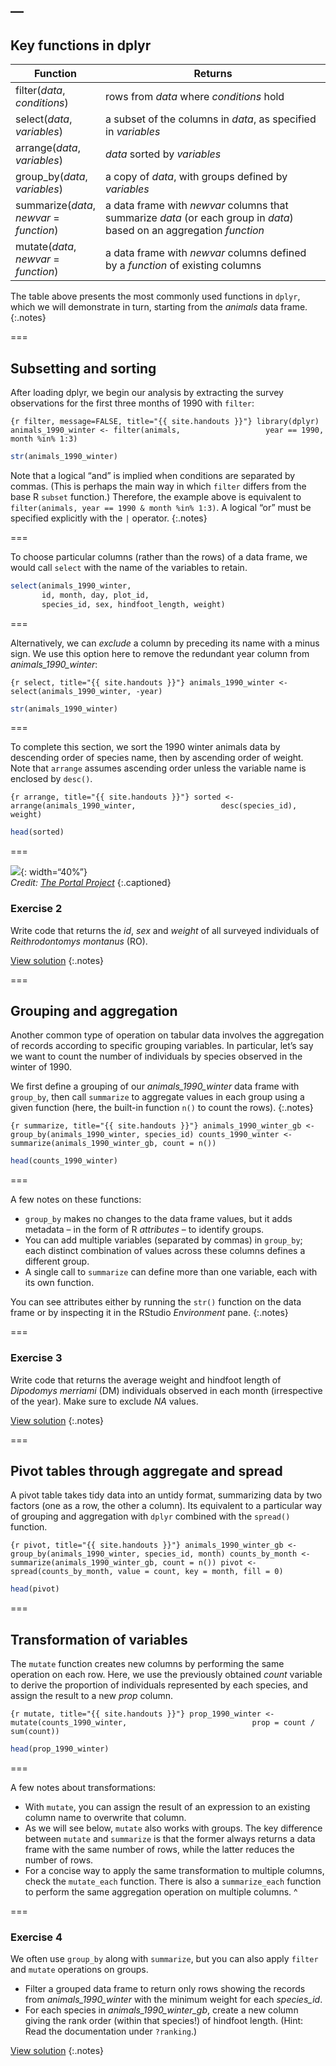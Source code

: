 ---
---

## Key functions in dplyr

| Function                                 | Returns                                                                                                               |
|------------------------------------------+-----------------------------------------------------------------------------------------------------------------------|
| filter(*data*, *conditions*)             | rows from *data* where *conditions* hold                                                                              |
| select(*data*, *variables*)              | a subset of the columns in *data*, as specified in *variables*                                                        |
| arrange(*data*, *variables*)             | *data* sorted by *variables*                                                                                          |
| group_by(*data*, *variables*)            | a copy of *data*, with groups defined by *variables*                                                                  |
| summarize(*data*, *newvar* = *function*) | a data frame with *newvar* columns that summarize *data* (or each group in *data*) based on an aggregation *function* |
| mutate(*data*, *newvar* = *function*)    | a data frame with *newvar* columns defined by a *function* of existing columns                                        |

The table above presents the most commonly used functions in `dplyr`, which we will demonstrate in turn, starting from the *animals* data frame.
{:.notes}

===

## Subsetting and sorting

After loading dplyr, we begin our analysis by extracting the survey observations for the first three months of 1990 with `filter`:

```{r filter, message=FALSE, title="{{ site.handouts }}"}
library(dplyr)
animals_1990_winter <- filter(animals,
			      year == 1990,
			      month %in% 1:3)
```

```r
str(animals_1990_winter)
```

Note that a logical "and" is implied when conditions are separated by commas. (This is perhaps the main way in which `filter` differs from the base R `subset` function.) Therefore, the example above is equivalent to `filter(animals, year == 1990 & month %in% 1:3)`. A logical "or" must be specified explicitly with the `|` operator.
{:.notes}

===

To choose particular columns (rather than the rows) of a data frame, we would call `select` with the name of the variables to retain.

```r
select(animals_1990_winter,
       id, month, day, plot_id,
       species_id, sex, hindfoot_length, weight)
```

===


Alternatively, we can *exclude* a column by preceding its name with a minus sign. We use this option here to remove the redundant year column from *animals_1990_winter*:

```{r select, title="{{ site.handouts }}"}
animals_1990_winter <- select(animals_1990_winter, -year)
```

```r
str(animals_1990_winter)
```

===


To complete this section, we sort the 1990 winter animals data by descending order of species name, then by ascending order of weight. Note that `arrange` assumes ascending order unless the variable name is enclosed by `desc()`.

```{r arrange, title="{{ site.handouts }}"}
sorted <- arrange(animals_1990_winter,
                  desc(species_id), weight)
```

```r
head(sorted)
```

===

![]({{ site.baseurl }}/images/img_4185.jpg){: width="40%"}  
*Credit: [The Portal Project](https://portalproject.wordpress.com)*
{:.captioned}

### Exercise 2

Write code that returns the *id*, *sex* and *weight* of all surveyed individuals of *Reithrodontomys montanus* (RO).

[View solution](#solution-2)
{:.notes}

===

## Grouping and aggregation

Another common type of operation on tabular data involves the aggregation of records according to specific grouping variables. In particular, let's say we want to count the number of individuals by species observed in the winter of 1990.

We first define a grouping of our *animals_1990_winter* data frame with `group_by`, then call `summarize` to aggregate values in each group using a given function (here, the built-in function `n()` to count the rows).
{:.notes}

```{r summarize, title="{{ site.handouts }}"}
animals_1990_winter_gb <- group_by(animals_1990_winter, species_id)
counts_1990_winter <- summarize(animals_1990_winter_gb, count = n())
```

```r
head(counts_1990_winter)
```

===

A few notes on these functions: 

- `group_by` makes no changes to the data frame values, but it adds metadata -- in the form of R *attributes* -- to identify groups.
- You can add multiple variables (separated by commas) in `group_by`; each distinct combination of values across these columns defines a different group.
- A single call to `summarize` can define more than one variable, each with its own function.

You can see attributes either by running the `str()` function on the data frame or by inspecting it in the RStudio *Environment* pane.
{:.notes}

===


### Exercise 3

Write code that returns the average weight and hindfoot length of *Dipodomys merriami* (DM) individuals observed in each month (irrespective of the year). Make sure to exclude *NA* values.


[View solution](#solution-3)
{:.notes}

===

## Pivot tables through aggregate and spread

A pivot table takes tidy data into an untidy format, summarizing data by two factors (one as a row, the other a column).
Its equivalent to a particular way of grouping and aggregation with `dplyr` combined with the `spread()` function.

```{r pivot, title="{{ site.handouts }}"}
animals_1990_winter_gb <- group_by(animals_1990_winter, species_id, month)
counts_by_month <- summarize(animals_1990_winter_gb, count = n())
pivot <- spread(counts_by_month, value = count, key = month, fill = 0)
```

```r
head(pivot)
```

===

## Transformation of variables

The `mutate` function creates new columns by performing the same operation on each row. Here, we use the previously obtained *count* variable to derive the proportion of individuals represented by each species, and assign the result to a new *prop* column.

```{r mutate, title="{{ site.handouts }}"}
prop_1990_winter <- mutate(counts_1990_winter,
                           prop = count / sum(count))
```

```r
head(prop_1990_winter)
```

===

A few notes about transformations:

- With `mutate`, you can assign the result of an expression to an existing column name to overwrite that column.
- As we will see below, `mutate` also works with groups. The key difference between `mutate` and `summarize` is that the former always returns a data frame with the same number of rows, while the latter reduces the number of rows.
- For a concise way to apply the same transformation to multiple columns, check the `mutate_each` function. There is also a `summarize_each` function to perform the same aggregation operation on multiple columns.
^

===

### Exercise 4

We often use `group_by` along with `summarize`, but you can also apply `filter` and `mutate` operations on groups.

- Filter a grouped data frame to return only rows showing the records from *animals_1990_winter* with the minimum weight for each *species_id*.
- For each species in *animals_1990_winter_gb*, create a new column giving the rank order (within that species!) of hindfoot length. (Hint: Read the documentation under `?ranking`.)

[View solution](#solution-4)
{:.notes}
